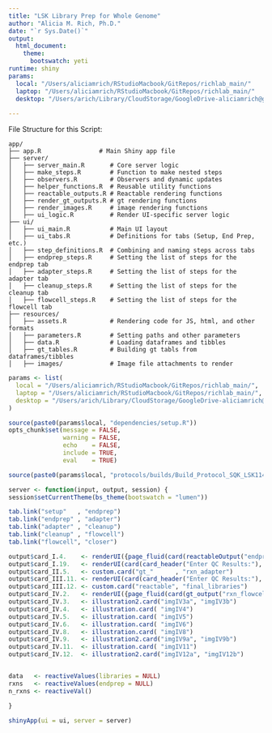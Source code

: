 ```yaml
---
title: "LSK Library Prep for Whole Genome"
author: "Alicia M. Rich, Ph.D."
date: "`r Sys.Date()`"
output: 
  html_document:
    theme:
      bootswatch: yeti
runtime: shiny
params:
  local: "/Users/aliciamrich/RStudioMacbook/GitRepos/richlab_main/"
  laptop: "/Users/aliciamrich/RStudioMacbook/GitRepos/richlab_main/"
  desktop: "/Users/arich/Library/CloudStorage/GoogleDrive-aliciamrich@gmail.com/Other computers/My MacBook Pro/RStudioMacbook/GitRepos/richlab_main/"
  
---
```


File Structure for this Script:

```
app/
├── app.R                # Main Shiny app file
├── server/
│   ├── server_main.R       # Core server logic
│   ├── make_steps.R        # Function to make nested steps
│   ├── observers.R         # Observers and dynamic updates
│   ├── helper_functions.R  # Reusable utility functions
│   ├── reactable_outputs.R # Reactable rendering functions
│   ├── render_gt_outputs.R # gt rendering functions
│   ├── render_images.R     # image rendering functions
│   ├── ui_logic.R          # Render UI-specific server logic
├── ui/
│   ├── ui_main.R           # Main UI layout
│   ├── ui_tabs.R           # Definitions for tabs (Setup, End Prep, etc.)
│   ├── step_definitions.R  # Combining and naming steps across tabs
│   ├── endprep_steps.R     # Setting the list of steps for the endprep tab
│   ├── adapter_steps.R     # Setting the list of steps for the adapter tab
│   ├── cleanup_steps.R     # Setting the list of steps for the cleanup tab
│   ├── flowcell_steps.R    # Setting the list of steps for the flowcell tab
├── resources/
│   ├── assets.R            # Rendering code for JS, html, and other formats
│   ├── parameters.R        # Setting paths and other parameters
│   ├── data.R              # Loading dataframes and tibbles
│   ├── gt_tables.R         # Building gt tabls from dataframes/tibbles
│   ├── images/             # Image file attachments to render
```


```r
params <- list(
  local = "/Users/aliciamrich/RStudioMacbook/GitRepos/richlab_main/",
  laptop = "/Users/aliciamrich/RStudioMacbook/GitRepos/richlab_main/",
  desktop = "/Users/arich/Library/CloudStorage/GoogleDrive-aliciamrich@gmail.com/Other computers/My MacBook Pro/RStudioMacbook/GitRepos/richlab_main/"
)

source(paste0(params$local, "dependencies/setup.R"))
opts_chunk$set(message = FALSE,
               warning = FALSE,
               echo    = FALSE,
               include = TRUE,
               eval    = TRUE)

source(paste0(params$local, "protocols/builds/Build_Protocol_SQK_LSK114.R"))

```


```r
server <- function(input, output, session) {
session$setCurrentTheme(bs_theme(bootswatch = "lumen"))

tab.link("setup"   , "endprep")
tab.link("endprep" , "adapter")
tab.link("adapter" , "cleanup")
tab.link("cleanup" , "flowcell")
tab.link("flowcell", "closer")

output$card_I.4.    <- renderUI({page_fluid(card(reactableOutput("endprep_react"), uiOutput("checklist_tubes")))})
output$card_I.19.   <- renderUI(card(card_header("Enter QC Results:"), uiOutput("qc1_result")))
output$card_II.5.   <- custom.card("gt_"      , "rxn_adapter")
output$card_III.11. <- renderUI(card(card_header("Enter QC Results:"), uiOutput("qc2_result")))
output$card_III.12. <- custom.card("reactable", "final_libraries")
output$card_IV.2.   <- renderUI({page_fluid(card(gt_output("rxn_flowcell"), uiOutput("checklist_tubes")))})
output$card_IV.3.   <- illustration2.card("imgIV3a", "imgIV3b")
output$card_IV.4.   <- illustration.card( "imgIV4")
output$card_IV.5.   <- illustration.card( "imgIV5")
output$card_IV.6.   <- illustration.card( "imgIV6")
output$card_IV.8.   <- illustration.card( "imgIV8")
output$card_IV.9.   <- illustration2.card("imgIV9a", "imgIV9b")
output$card_IV.11.  <- illustration.card( "imgIV11")
output$card_IV.12.  <- illustration2.card("imgIV12a", "imgIV12b")


data   <- reactiveValues(libraries = NULL)
rxns   <- reactiveValues(endprep = NULL)
n_rxns <- reactiveVal()

}
```





```r
shinyApp(ui = ui, server = server)
```
